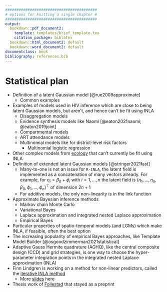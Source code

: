 ```yaml
---
#########################################
# options for knitting a single chapter #
#########################################
output:
  bookdown::pdf_document2:
    template: templates/brief_template.tex
    citation_package: biblatex
  bookdown::html_document2: default
  bookdown::word_document2: default
documentclass: book
bibliography: references.bib
---
```


# Statistical plan {-}
\adjustmtc
\markboth{Statistical plan}{}
<!-- For PDF output, include these two LaTeX commands after unnumbered chapter headings, otherwise the mini table of contents and the running header will show the previous chapter -->

* Definition of a latent Gaussian model [@rue2009approximate]
  * Common examples
* Examples of models used in HIV inference which are close to being latent Gaussian models, but aren't, and hence can't be fit using INLA
  * Disaggregation models
  * Evidence synthesis models like Naomi [@eaton2021naomi; @eaton2019joint]
  * Compartmental models
  * ART attendance models
  * Multinomial models like for district-level risk factors
    * Multinomial logistic regression
* Other complex models from [ecology](https://www.bioss.ac.uk/rsse/2013/September2013slides-Illian.pdf) that can't currently be fit using INLA
* Definition of extended latent Gaussian models [@stringer2021fast]
  * Many-to-one is not an issue for `R-INLA`, the latent field is implemented as a concatenation of many vectors already. For example, for $\eta_i = \beta_0 + \phi_i$ with $i = 1, \ldots, n$ the latent field is $(\eta_1, \ldots, \eta_n, \beta_0, \phi_1, \ldots, \phi_n)^\top$ of dimension $2n + 1$
  * For additive models, the only non-linearity is in the link function
* Approximate Bayesian inference methods
  * Markov chain Monte Carlo
  * Variational Bayes
  * Laplace approximation and integrated nested Laplace approximation
  * Empirical Bayes
* Particular properties of spatio-temporal models (and LGMs) which make INLA, if feasible, often the best option
* The increasing popularity of empirical Bayes approaches, like Template Model Builder [@osgoodzimmerman2021statistical]
* Adaptive Gauss Hermite quadrature (AGHQ), like the central composite design (CCD) and grid strategies, is one way to choose the hyper-parameter integration points in the integrated nested Laplace approximation (INLA)
* Finn Lindgren is working on a method for non-linear predictors, called the [iterative INLA method](https://github.com/inlabru-org/inlabru/blob/55896f10d563c14e34cab577b29b733aac051f86/vignettes/method.Rmd)
  * More [slides](https://informatique-mia.inrae.fr/reseau-resste/sites/default/files/2020-09/slides-Lindgren_Avignon2018.pdf) here
* Thesis work of [Follestad](https://cds.cern.ch/record/639625/files/sis-2003-305.pdf) that stayed as a preprint

<!-- How does the ecological fallacy relate to aggregated output models -->